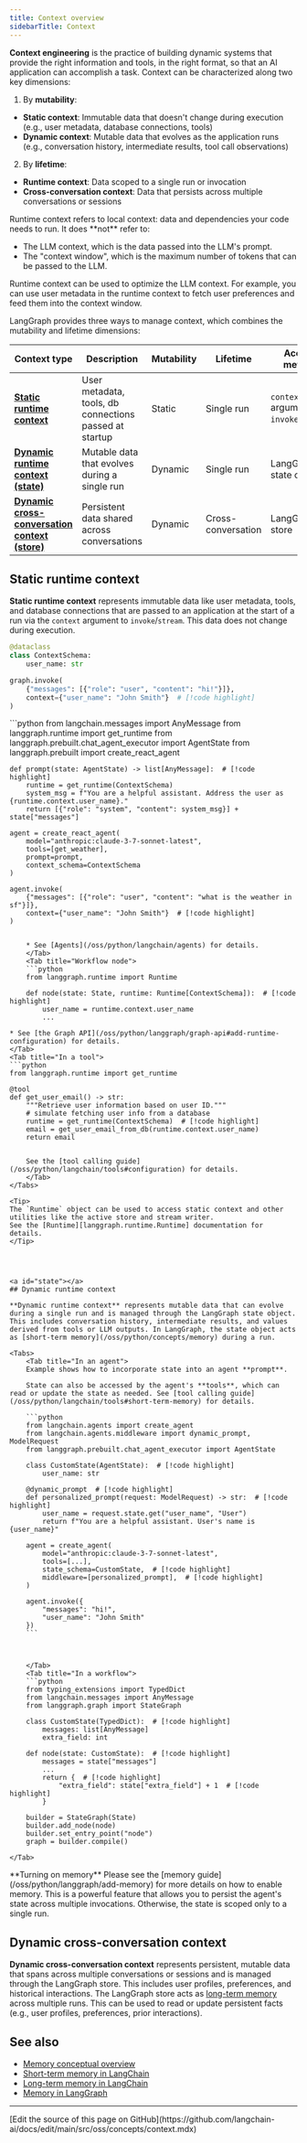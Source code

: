 ```yaml
---
title: Context overview
sidebarTitle: Context
---
```



<AlphaCalloutPy />



**Context engineering** is the practice of building dynamic systems that provide the right information and tools, in the right format, so that an AI application can accomplish a task. Context can be characterized along two key dimensions:

1. By **mutability**:
  * **Static context**: Immutable data that doesn't change during execution (e.g., user metadata, database connections, tools)
  * **Dynamic context**: Mutable data that evolves as the application runs (e.g., conversation history, intermediate results, tool call observations)
2. By **lifetime**:
  * **Runtime context**: Data scoped to a single run or invocation
  * **Cross-conversation context**: Data that persists across multiple conversations or sessions

<Tip>
Runtime context refers to local context: data and dependencies your code needs to run. It does **not** refer to:

* The LLM context, which is the data passed into the LLM's prompt.
* The "context window", which is the maximum number of tokens that can be passed to the LLM.

Runtime context can be used to optimize the LLM context. For example, you can use user metadata
in the runtime context to fetch user preferences and feed them into the context window.
</Tip>

LangGraph provides three ways to manage context, which combines the mutability and lifetime dimensions:

| Context type                                                                                | Description                                            | Mutability | Lifetime           | Access method                           |
| ------------------------------------------------------------------------------------------- | ------------------------------------------------------ | ---------- | ------------------ | --------------------------------------- |
| [**Static runtime context**](#static-runtime-context)                                       | User metadata, tools, db connections passed at startup | Static     | Single run         | `context` argument to `invoke`/`stream` |
| [**Dynamic runtime context (state)**](#dynamic-runtime-context-state)                       | Mutable data that evolves during a single run          | Dynamic    | Single run         | LangGraph state object                  |
| [**Dynamic cross-conversation context (store)**](#dynamic-cross-conversation-context-store) | Persistent data shared across conversations            | Dynamic    | Cross-conversation | LangGraph store                         |

## Static runtime context

**Static runtime context** represents immutable data like user metadata, tools, and database connections that are passed to an application at the start of a run via the `context` argument to `invoke`/`stream`. This data does not change during execution.

```python
@dataclass
class ContextSchema:
    user_name: str

graph.invoke(
    {"messages": [{"role": "user", "content": "hi!"}]},
    context={"user_name": "John Smith"}  # [!code highlight]
)
```

<Tabs>
    <Tab title="Agent prompt">
    ```python
    from langchain.messages import AnyMessage
    from langgraph.runtime import get_runtime
    from langgraph.prebuilt.chat_agent_executor import AgentState
    from langgraph.prebuilt import create_react_agent

    def prompt(state: AgentState) -> list[AnyMessage]:  # [!code highlight]
        runtime = get_runtime(ContextSchema)
        system_msg = f"You are a helpful assistant. Address the user as {runtime.context.user_name}."
        return [{"role": "system", "content": system_msg}] + state["messages"]

    agent = create_react_agent(
        model="anthropic:claude-3-7-sonnet-latest",
        tools=[get_weather],
        prompt=prompt,
        context_schema=ContextSchema
    )

    agent.invoke(
        {"messages": [{"role": "user", "content": "what is the weather in sf"}]},
        context={"user_name": "John Smith"}  # [!code highlight]
    )
```

    * See [Agents](/oss/python/langchain/agents) for details.
    </Tab>
    <Tab title="Workflow node">
    ```python
    from langgraph.runtime import Runtime

    def node(state: State, runtime: Runtime[ContextSchema]):  # [!code highlight]
        user_name = runtime.context.user_name
        ...
```

    * See [the Graph API](/oss/python/langgraph/graph-api#add-runtime-configuration) for details.
    </Tab>
    <Tab title="In a tool">
    ```python
    from langgraph.runtime import get_runtime

    @tool
    def get_user_email() -> str:
        """Retrieve user information based on user ID."""
        # simulate fetching user info from a database
        runtime = get_runtime(ContextSchema)  # [!code highlight]
        email = get_user_email_from_db(runtime.context.user_name)
        return email
```

    See the [tool calling guide](/oss/python/langchain/tools#configuration) for details.
    </Tab>
</Tabs>

<Tip>
The `Runtime` object can be used to access static context and other utilities like the active store and stream writer.
See the [Runtime][langgraph.runtime.Runtime] documentation for details.
</Tip>




<a id="state"></a>
## Dynamic runtime context

**Dynamic runtime context** represents mutable data that can evolve during a single run and is managed through the LangGraph state object. This includes conversation history, intermediate results, and values derived from tools or LLM outputs. In LangGraph, the state object acts as [short-term memory](/oss/python/concepts/memory) during a run.

<Tabs>
    <Tab title="In an agent">
    Example shows how to incorporate state into an agent **prompt**.

    State can also be accessed by the agent's **tools**, which can read or update the state as needed. See [tool calling guide](/oss/python/langchain/tools#short-term-memory) for details.

    ```python
    from langchain.agents import create_agent
    from langchain.agents.middleware import dynamic_prompt, ModelRequest
    from langgraph.prebuilt.chat_agent_executor import AgentState

    class CustomState(AgentState):  # [!code highlight]
        user_name: str

    @dynamic_prompt  # [!code highlight]
    def personalized_prompt(request: ModelRequest) -> str:  # [!code highlight]
        user_name = request.state.get("user_name", "User")
        return f"You are a helpful assistant. User's name is {user_name}"

    agent = create_agent(
        model="anthropic:claude-3-7-sonnet-latest",
        tools=[...],
        state_schema=CustomState,  # [!code highlight]
        middleware=[personalized_prompt],  # [!code highlight]
    )

    agent.invoke({
        "messages": "hi!",
        "user_name": "John Smith"
    })
    ```



    </Tab>
    <Tab title="In a workflow">
    ```python
    from typing_extensions import TypedDict
    from langchain.messages import AnyMessage
    from langgraph.graph import StateGraph

    class CustomState(TypedDict):  # [!code highlight]
        messages: list[AnyMessage]
        extra_field: int

    def node(state: CustomState):  # [!code highlight]
        messages = state["messages"]
        ...
        return {  # [!code highlight]
            "extra_field": state["extra_field"] + 1  # [!code highlight]
        }

    builder = StateGraph(State)
    builder.add_node(node)
    builder.set_entry_point("node")
    graph = builder.compile()
```



    </Tab>
</Tabs>

<Tip>
**Turning on memory**
Please see the [memory guide](/oss/python/langgraph/add-memory) for more details on how to enable memory. This is a powerful feature that allows you to persist the agent's state across multiple invocations. Otherwise, the state is scoped only to a single run.
</Tip>

<a id="store"></a>
## Dynamic cross-conversation context

**Dynamic cross-conversation context** represents persistent, mutable data that spans across multiple conversations or sessions and is managed through the LangGraph store. This includes user profiles, preferences, and historical interactions. The LangGraph store acts as [long-term memory](/oss/python/concepts/memory#long-term-memory) across multiple runs. This can be used to read or update persistent facts (e.g., user profiles, preferences, prior interactions).

## See also

- [Memory conceptual overview](/oss/python/concepts/memory)
- [Short-term memory in LangChain](/oss/python/langchain/short-term-memory)
- [Long-term memory in LangChain](/oss/python/langchain/long-term-memory)
- [Memory in LangGraph](/oss/python/langgraph/add-memory)

---

<Callout icon="pen-to-square" iconType="regular">
  [Edit the source of this page on GitHub](https://github.com/langchain-ai/docs/edit/main/src/oss/concepts/context.mdx)
</Callout>

